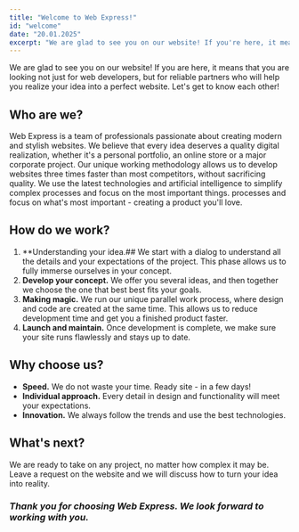 ```yaml
---
title: "Welcome to Web Express!"
id: "welcome"
date: "20.01.2025"
excerpt: "We are glad to see you on our website! If you're here, it means you're looking not just for web developers, but for reliable partners who will help turn your idea into a perfect website. Let's get to know each other better!"
---
```


We are glad to see you on our website! If you are here, it means that you are looking not just for web developers, but for reliable
partners who will help you realize your idea into a perfect website. Let's get to know each other!

## Who are we?
Web Express is a team of professionals passionate about creating modern and stylish websites. We believe that
every idea deserves a quality digital realization, whether it's a personal portfolio, an online store or a major
corporate project.
Our unique working methodology allows us to develop websites three times faster than most competitors,
without sacrificing quality. We use the latest technologies and artificial intelligence to simplify complex processes and focus on the most important things.
processes and focus on what's most important - creating a product you'll love.
<div className={"flex items-center justify-center overflow-hidden rounded-xl"} style={{height:"16rem"}}>
    <BlogImage name="img1" alt="Team of web developers working" postId="welcome" className={"w-full"} style={{borderRadius: "0.75rem", marginTop: "10vw"}}/>
</div>

## How do we work?
1. **Understanding your idea.## We start with a dialog to understand all the details and your expectations of the project. This phase
allows us to fully immerse ourselves in your concept.
2. **Develop your concept.** We offer you several ideas, and then together we choose the one that best
best fits your goals.
3. **Making magic.** We run our unique parallel work process, where design and code are created
at the same time. This allows us to reduce development time and get you a finished product faster.
4. **Launch and maintain.** Once development is complete, we make sure your site runs
flawlessly and stays up to date.
<div className={"flex items-center justify-center overflow-hidden rounded-xl"} style={{height:"16rem"}}>
    <BlogImage name="img2" alt="A Macbook with code" postId="welcome" className={"w-full"} style={{borderRadius: "0.75rem", marginTop: "-16vw"}}/>
</div>

## Why choose us?
- **Speed.** We do not waste your time. Ready site - in a few days!
- **Individual approach.** Every detail in design and functionality will meet your expectations.
- **Innovation.** We always follow the trends and use the best technologies.

## What's next?
We are ready to take on any project, no matter how complex it may be. Leave a request on the website and we will discuss how to turn your idea into reality.
### *Thank you for choosing Web Express. We look forward to working with you.*